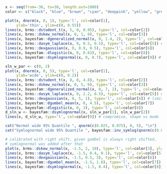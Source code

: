 ```r
x <- seq(from=-30, to=30, length.out=1000)
color <- c("black", "blue", "brown", "cyan", "deeppink", "yellow", "green", "red" , "orange")

```

```r
plot(x, dnorm(x, 0, 1), type='l', col=color[1],
     ylab='thin', ylim=c(0, 0.55))
lines(x, brms::dstudent_t(x, 5, 0, 0.95), type='l', col=color[2])
lines(x, brms::dskew_normal(x, 0, 1, 0), type='l', col=color[3])
lines(x, bayesfam::dgeneralized_normal(x, 0, 1.4, 2), type='l', col=color[4])
lines(x, brms::dasym_laplace(x, 0, 0.5, 0.5), type='l', col=color[5]) # compromise, shape vs mode
lines(x, brms::dexgaussian(x, 0, 0.9, 0.5), type='l', col=color[6])
lines(x, bayesfam::dlogistic(x, 0, 0.63), type='l', col=color[8])
lines(x, bayesfam::dsymlognormal(x, 0, 0.7), type='l', col=color[9]) # compromise, shape vs mode
```
```r
sln_w_par <- c(0, 2)
plot(x, dnorm(x, 0, 5), type='l', col=color[1],
     ylab='wide', ylim=c(0, 0.2))
lines(x, brms::dstudent_t(x, 8, 0, 4.8), type='l', col=color[2])
lines(x, brms::dskew_normal(x, 0, 5, 0), type='l', col=color[3])
lines(x, bayesfam::dgeneralized_normal(x, 0, 7, 2), type='l', col=color[4])
lines(x, brms::dasym_laplace(x, 0, 2.2, 0.5), type='l', col=color[5]) # compromise, shape vs mode
lines(x, brms::dexgaussian(x, 0, 5, 1), type='l', col=color[6]) # limit for recover seems to be 2/1, so this is more theoretical...
lines(x, bayesfam::dgumbel_mean(x, 0, 4.5), type='l', col=color[7])
lines(x, bayesfam::dlogistic(x, 0, 3), type='l', col=color[8])
d_sln_w <- bayesfam::dsymlognormal(x, sln_w_par[1], sln_w_par[2])
lines(x, d_sln_w, type='l', col=color[9]) # compromise, shape vs mode

cat("Normal wide 95% Quantile ", qnorm(c(0.025, 0.975), 0, 5), "\n")
cat("Symlognormal wide 95% Quantile ", bayesfam::inv_symlog(qnorm(c(0.025, 0.975), sln_w_par[1], sln_w_par[2])), "\n")

```


```r
# calibrated with right shift, given gumbel is always right shifted,
# symlognormal was added after that
plot(x, brms::dskew_normal(x, -1.5, 2, 10), type='l', col=color[3], ylab='skewed', ylim=c(0, 0.3))
lines(x, brms::dasym_laplace(x, -1.5, 0.4, 0.1), type='l', col=color[5])
lines(x, brms::dexgaussian(x, -1.5, 0.5, 3), type='l', col=color[6])
lines(x, bayesfam::dgumbel_mean(x, -1.5, 1.6), type='l', col=color[7])
lines(x, bayesfam::dsymlognormal(x, -1.5, 0.4), type='l', col=color[8]) # Not quite the same (at all)?
```

